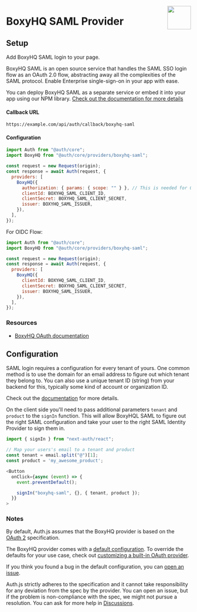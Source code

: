 
<img
  align="right"
  src="/img/providers/boxyhq-saml.svg"
  height="64"
  width="64"
/>

# BoxyHQ SAML Provider

## Setup

Add BoxyHQ SAML login to your page.

BoxyHQ SAML is an open source service that handles the SAML SSO login flow as an OAuth 2.0 flow, abstracting away all the complexities of the SAML protocol. Enable Enterprise single-sign-on in your app with ease.

You can deploy BoxyHQ SAML as a separate service or embed it into your app using our NPM library. [Check out the documentation for more details](https://boxyhq.com/docs/jackson/deploy)

#### Callback URL

```
https://example.com/api/auth/callback/boxyhq-saml
```

#### Configuration

```js
import Auth from "@auth/core";
import BoxyHQ from "@auth/core/providers/boxyhq-saml";

const request = new Request(origin);
const response = await Auth(request, {
  providers: [
    BoxyHQ({
      authorization: { params: { scope: "" } }, // This is needed for OAuth 2.0 flow, otherwise default to openid
      clientId: BOXYHQ_SAML_CLIENT_ID,
      clientSecret: BOXYHQ_SAML_CLIENT_SECRET,
      issuer: BOXYHQ_SAML_ISSUER,
    }),
  ],
});
```

For OIDC Flow:

```js
import Auth from "@auth/core";
import BoxyHQ from "@auth/core/providers/boxyhq-saml";

const request = new Request(origin);
const response = await Auth(request, {
  providers: [
    BoxyHQ({
      clientId: BOXYHQ_SAML_CLIENT_ID,
      clientSecret: BOXYHQ_SAML_CLIENT_SECRET,
      issuer: BOXYHQ_SAML_ISSUER,
    }),
  ],
});
```

### Resources

- [BoxyHQ OAuth documentation](https://example.com)

## Configuration

SAML login requires a configuration for every tenant of yours. One common method is to use the domain for an email address to figure out which tenant they belong to. You can also use a unique tenant ID (string) from your backend for this, typically some kind of account or organization ID.

Check out the [documentation](https://boxyhq.com/docs/jackson/saml-flow#2-saml-config-api) for more details.

On the client side you'll need to pass additional parameters `tenant` and `product` to the `signIn` function. This will allow BoxyHQL SAML to figure out the right SAML configuration and take your user to the right SAML Identity Provider to sign them in.

```ts
import { signIn } from "next-auth/react";

// Map your users's email to a tenant and product
const tenant = email.split("@")[1];
const product = 'my_awesome_product';

<Button
  onClick={async (event) => {
    event.preventDefault();

    signIn("boxyhq-saml", {}, { tenant, product });
  }}
>
```

### Notes

By default, Auth.js assumes that the BoxyHQ provider is
based on the [OAuth 2](https://www.rfc-editor.org/rfc/rfc6749.html) specification.

<Callout type="info">

The BoxyHQ provider comes with a [default configuration](https://github.com/nextauthjs/next-auth/blob/main/packages/core/src/providers/boxyhq-saml.ts).
To override the defaults for your use case, check out [customizing a built-in OAuth provider](https://authjs.dev/guides/providers/custom-provider#override-default-options).

</Callout>

If you think you found a bug in the default configuration, you can [open an issue](https://authjs.dev/new/provider-issue).

Auth.js strictly adheres to the specification and it cannot take responsibility for any deviation from
the spec by the provider. You can open an issue, but if the problem is non-compliance with the spec,
we might not pursue a resolution. You can ask for more help in [Discussions](https://authjs.dev/new/github-discussions).
